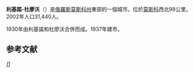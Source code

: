 {{Infobox Russian town}}
'''利基諾-杜廖沃'''（{{lang-ru|Ликино́-Дулёво}}）是[[俄羅斯|俄羅斯]][[莫斯科州|莫斯科州]]東部的一個城市。位於[[莫斯科|莫斯科]]西北98公里。2002年人口31,440人。

1930年由利基諾和杜廖沃合併而成。1937年建市。

==参考文献==
{{reflist}}

{{Cities and towns in Moscow Oblast}}

[[Category:莫斯科州城市|Л]]